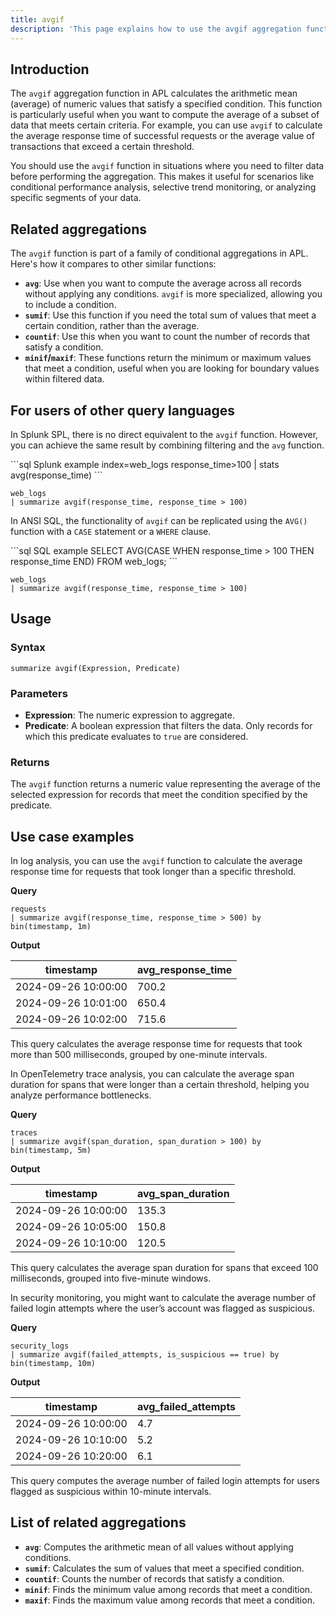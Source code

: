 ```yaml
---
title: avgif
description: 'This page explains how to use the avgif aggregation function in APL.'
---
```


## Introduction

The `avgif` aggregation function in APL calculates the arithmetic mean (average) of numeric values that satisfy a specified condition. This function is particularly useful when you want to compute the average of a subset of data that meets certain criteria. For example, you can use `avgif` to calculate the average response time of successful requests or the average value of transactions that exceed a certain threshold.

You should use the `avgif` function in situations where you need to filter data before performing the aggregation. This makes it useful for scenarios like conditional performance analysis, selective trend monitoring, or analyzing specific segments of your data.

## Related aggregations

The `avgif` function is part of a family of conditional aggregations in APL. Here's how it compares to other similar functions:

- **`avg`**: Use when you want to compute the average across all records without applying any conditions. `avgif` is more specialized, allowing you to include a condition.
- **`sumif`**: Use this function if you need the total sum of values that meet a certain condition, rather than the average.
- **`countif`**: Use this when you want to count the number of records that satisfy a condition.
- **`minif`/`maxif`**: These functions return the minimum or maximum values that meet a condition, useful when you are looking for boundary values within filtered data.

## For users of other query languages

<AccordionGroup>
<Accordion title="Splunk SPL users">

In Splunk SPL, there is no direct equivalent to the `avgif` function. However, you can achieve the same result by combining filtering and the `avg` function.

<CodeGroup>
```sql Splunk example
index=web_logs response_time>100 | stats avg(response_time)
```

```kusto APL equivalent
web_logs
| summarize avgif(response_time, response_time > 100)
```
</CodeGroup>

</Accordion>
<Accordion title="ANSI SQL users">

In ANSI SQL, the functionality of `avgif` can be replicated using the `AVG()` function with a `CASE` statement or a `WHERE` clause.

<CodeGroup>
```sql SQL example
SELECT AVG(CASE WHEN response_time > 100 THEN response_time END)
FROM web_logs;
```

```kusto APL equivalent
web_logs
| summarize avgif(response_time, response_time > 100)
```
</CodeGroup>

</Accordion>
</AccordionGroup>

## Usage

### Syntax

```kusto
summarize avgif(Expression, Predicate)
```

### Parameters

- **Expression**: The numeric expression to aggregate.
- **Predicate**: A boolean expression that filters the data. Only records for which this predicate evaluates to `true` are considered.

### Returns

The `avgif` function returns a numeric value representing the average of the selected expression for records that meet the condition specified by the predicate.

## Use case examples

<Tabs>
<Tab title="Log analysis">

In log analysis, you can use the `avgif` function to calculate the average response time for requests that took longer than a specific threshold.

**Query**

```kusto
requests
| summarize avgif(response_time, response_time > 500) by bin(timestamp, 1m)
```

**Output**

| timestamp           | avg_response_time |
|---------------------|-------------------|
| 2024-09-26 10:00:00 | 700.2             |
| 2024-09-26 10:01:00 | 650.4             |
| 2024-09-26 10:02:00 | 715.6             |

This query calculates the average response time for requests that took more than 500 milliseconds, grouped by one-minute intervals.

</Tab>
<Tab title="OpenTelemetry traces">

In OpenTelemetry trace analysis, you can calculate the average span duration for spans that were longer than a certain threshold, helping you analyze performance bottlenecks.

**Query**

```kusto
traces
| summarize avgif(span_duration, span_duration > 100) by bin(timestamp, 5m)
```

**Output**

| timestamp           | avg_span_duration |
|---------------------|-------------------|
| 2024-09-26 10:00:00 | 135.3             |
| 2024-09-26 10:05:00 | 150.8             |
| 2024-09-26 10:10:00 | 120.5             |

This query calculates the average span duration for spans that exceed 100 milliseconds, grouped into five-minute windows.

</Tab>
<Tab title="Security logs">

In security monitoring, you might want to calculate the average number of failed login attempts where the user’s account was flagged as suspicious.

**Query**

```kusto
security_logs
| summarize avgif(failed_attempts, is_suspicious == true) by bin(timestamp, 10m)
```

**Output**

| timestamp           | avg_failed_attempts |
|---------------------|---------------------|
| 2024-09-26 10:00:00 | 4.7                 |
| 2024-09-26 10:10:00 | 5.2                 |
| 2024-09-26 10:20:00 | 6.1                 |

This query computes the average number of failed login attempts for users flagged as suspicious within 10-minute intervals.

</Tab>
</Tabs>

## List of related aggregations

- **`avg`**: Computes the arithmetic mean of all values without applying conditions.
- **`sumif`**: Calculates the sum of values that meet a specified condition.
- **`countif`**: Counts the number of records that satisfy a condition.
- **`minif`**: Finds the minimum value among records that meet a condition.
- **`maxif`**: Finds the maximum value among records that meet a condition.